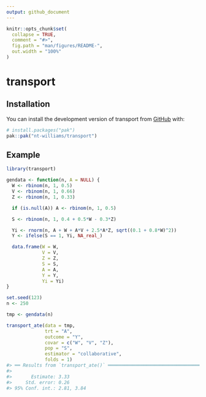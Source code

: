 ```yaml
---
output: github_document
---
```


<!-- README.md is generated from README.Rmd. Please edit that file -->

```r
knitr::opts_chunk$set(
  collapse = TRUE,
  comment = "#>",
  fig.path = "man/figures/README-",
  out.width = "100%"
)
```

# transport

<!-- badges: start -->
<!-- badges: end -->

## Installation

You can install the development version of transport from [GitHub](https://github.com/) with:

``` r
# install.packages("pak")
pak::pak("nt-williams/transport")
```

## Example

```r
library(transport)

gendata <- function(n, A = NULL) {
  W <- rbinom(n, 1, 0.5)
  V <- rbinom(n, 1, 0.66)
  Z <- rbinom(n, 1, 0.33)

  if (is.null(A)) A <- rbinom(n, 1, 0.5)

  S <- rbinom(n, 1, 0.4 + 0.5*W - 0.3*Z)

  Yi <- rnorm(n, A + W + A*V + 2.5*A*Z, sqrt((0.1 + 0.8*W)^2))
  Y <- ifelse(S == 1, Yi, NA_real_)

  data.frame(W = W,
             V = V,
             Z = Z,
             S = S,
             A = A,
             Y = Y,
             Yi = Yi)
}

set.seed(123)
n <- 250

tmp <- gendata(n)

transport_ate(data = tmp,
              trt = "A",
              outcome = "Y",
              covar = c("W", "V", "Z"),
              pop = "S",
              estimator = "collaborative",
              folds = 1)
#> ══ Results from `transport_ate()` ═══════════════════════════════════════════════════════════════
#> 
#>       Estimate: 3.33
#>     Std. error: 0.26
#> 95% Conf. int.: 2.81, 3.84
```

